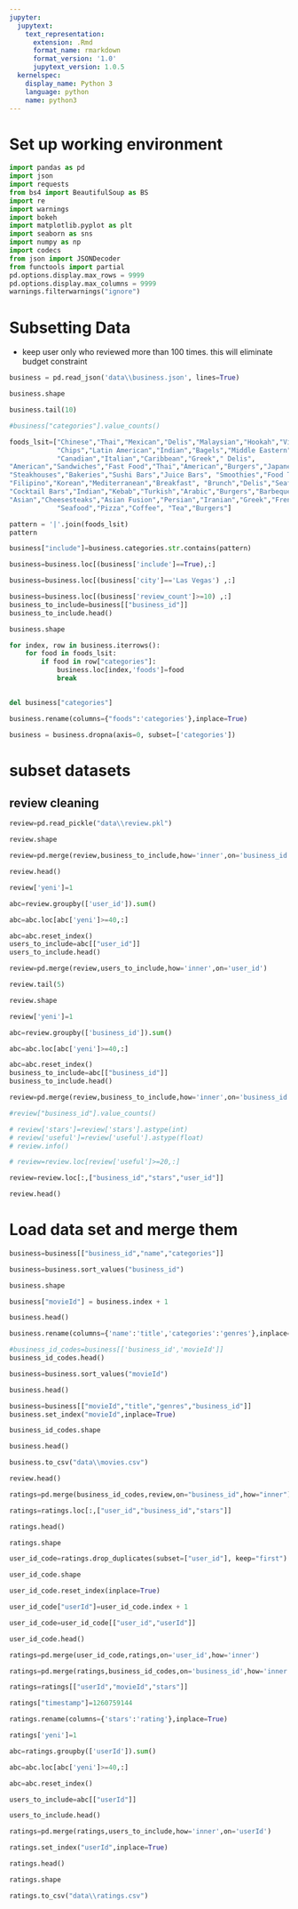 ```yaml
---
jupyter:
  jupytext:
    text_representation:
      extension: .Rmd
      format_name: rmarkdown
      format_version: '1.0'
      jupytext_version: 1.0.5
  kernelspec:
    display_name: Python 3
    language: python
    name: python3
---
```


# Set up working environment

```python

import pandas as pd
import json
import requests
from bs4 import BeautifulSoup as BS
import re
import warnings
import bokeh
import matplotlib.pyplot as plt
import seaborn as sns
import numpy as np
import codecs
from json import JSONDecoder
from functools import partial
pd.options.display.max_rows = 9999
pd.options.display.max_columns = 9999
warnings.filterwarnings("ignore")
```

# Subsetting Data


- keep user only who reviewed more than 100 times. this will eliminate budget constraint

```python
business = pd.read_json('data\\business.json', lines=True)
```

```python
business.shape
```

```python
business.tail(10)
```

```python
#business["categories"].value_counts()

```

```python
foods_lsit=["Chinese","Thai","Mexican","Delis","Malaysian","Hookah","Vietnamese","Mediterranean","Specialty Food","Fish", 
            "Chips","Latin American","Indian","Bagels","Middle Eastern","Mexican","Ice Cream","Frozen Yogurt",
            "Canadian","Italian","Caribbean","Greek"," Delis",
"American","Sandwiches","Fast Food","Thai","American","Burgers","Japanese","Vietnamese",
"Steakhouses","Bakeries","Sushi Bars","Juice Bars", "Smoothies","Food Trucks","Hot Dogs","Chicken Wings","Donuts",
"Filipino","Korean","Mediterranean","Breakfast", "Brunch","Delis","Seafood","Desserts","Sports Bars","Cafes","Ethiopian",
"Cocktail Bars","Indian","Kebab","Turkish","Arabic","Burgers","Barbeque","Vegan","Hookah Bars","Cupcakes","Soup",
"Asian","Cheesesteaks","Asian Fusion","Persian","Iranian","Greek","French","Fast Food","Bakery","German","Brazilian",
            "Seafood","Pizza","Coffee", "Tea","Burgers"]


```

```python
pattern = '|'.join(foods_lsit)
pattern
```

```python
business["include"]=business.categories.str.contains(pattern)
```

```python
business=business.loc[(business['include']==True),:]
```

```python
business=business.loc[(business['city']=='Las Vegas') ,:]
```

```python
business=business.loc[(business['review_count']>=10) ,:]
business_to_include=business[["business_id"]]
business_to_include.head()
```

```python

business.shape
```

```python
for index, row in business.iterrows():
    for food in foods_lsit:
        if food in row["categories"]:
            business.loc[index,'foods']=food
            break
    
```

```python
del business["categories"]
```

```python
business.rename(columns={"foods":'categories'},inplace=True)
```

```python
business = business.dropna(axis=0, subset=['categories'])
```

# subset datasets 


## review cleaning

```python
review=pd.read_pickle("data\\review.pkl")
```

```python
review.shape
```

```python
review=pd.merge(review,business_to_include,how='inner',on='business_id')
```

```python
review.head()
```

```python
review['yeni']=1

abc=review.groupby(['user_id']).sum()

abc=abc.loc[abc['yeni']>=40,:]

abc=abc.reset_index()
users_to_include=abc[["user_id"]]
users_to_include.head()

review=pd.merge(review,users_to_include,how='inner',on='user_id')
```

```python
review.tail(5)
```

```python
review.shape
```

```python
review['yeni']=1

abc=review.groupby(['business_id']).sum()

abc=abc.loc[abc['yeni']>=40,:]

abc=abc.reset_index()
business_to_include=abc[["business_id"]]
business_to_include.head()
```

```python
review=pd.merge(review,business_to_include,how='inner',on='business_id')
```

```python
#review["business_id"].value_counts()
```

```python
# review['stars']=review['stars'].astype(int)
# review['useful']=review['useful'].astype(float)
# review.info()

# review=review.loc[review['useful']>=20,:]
```

```python
review=review.loc[:,["business_id","stars","user_id"]]

```

```python
review.head()
```

# Load data set and merge them

```python
business=business[["business_id","name","categories"]]

```

```python
business=business.sort_values("business_id")
```

```python
business.shape
```

```python
business["movieId"] = business.index + 1
```

```python
business.head()
```

```python
business.rename(columns={'name':'title','categories':'genres'},inplace=True)
```

```python
#business_id_codes=business[['business_id','movieId']]
business_id_codes.head()
```

```python
business=business.sort_values("movieId")
```

```python
business.head()
```

```python
business=business[["movieId","title","genres","business_id"]]
business.set_index("movieId",inplace=True)
```

```python
business_id_codes.shape
```

```python
business.head()
```

```python
business.to_csv("data\\movies.csv")
```

```python
review.head()
```

```python
ratings=pd.merge(business_id_codes,review,on="business_id",how="inner")
```

```python
ratings=ratings.loc[:,["user_id","business_id","stars"]]
```

```python
ratings.head()
```

```python
ratings.shape
```

```python
user_id_code=ratings.drop_duplicates(subset=["user_id"], keep="first")
```

```python
user_id_code.shape
```

```python
user_id_code.reset_index(inplace=True)
```

```python
user_id_code["userId"]=user_id_code.index + 1
```

```python
user_id_code=user_id_code[["user_id","userId"]]
```

```python
user_id_code.head()
```

```python
ratings=pd.merge(user_id_code,ratings,on='user_id',how='inner')
```

```python
ratings=pd.merge(ratings,business_id_codes,on='business_id',how='inner')
```

```python
ratings=ratings[["userId","movieId","stars"]]
```

```python
ratings["timestamp"]=1260759144
```

```python
ratings.rename(columns={'stars':'rating'},inplace=True)
```

```python
ratings['yeni']=1
```

```python
abc=ratings.groupby(['userId']).sum()
```

```python
abc=abc.loc[abc['yeni']>=40,:]
```

```python
abc=abc.reset_index()
```

```python
users_to_include=abc[["userId"]]
```

```python
users_to_include.head()
```

```python
ratings=pd.merge(ratings,users_to_include,how='inner',on='userId')
```

```python
ratings.set_index("userId",inplace=True)
```

```python
ratings.head()
```

```python
ratings.shape
```

```python
ratings.to_csv("data\\ratings.csv")
```

```python

```

```python

```

```python

```

```python

```
